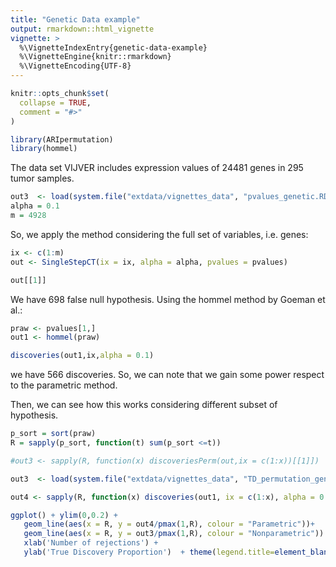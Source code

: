 ```yaml
---
title: "Genetic Data example"
output: rmarkdown::html_vignette
vignette: >
  %\VignetteIndexEntry{genetic-data-example}
  %\VignetteEngine{knitr::rmarkdown}
  %\VignetteEncoding{UTF-8}
---
```


```r
knitr::opts_chunk$set(
  collapse = TRUE,
  comment = "#>"
)
```

```r
library(ARIpermutation)
library(hommel)
```

The data set VIJVER includes expression values of 24481 genes in 295 tumor samples. 

```r
out3  <- load(system.file("extdata/vignettes_data", "pvalues_genetic.RData", package = "ARIpermutation"))
alpha = 0.1
m = 4928
```

So, we apply the method considering the full set of variables, i.e. genes:

```r
ix <- c(1:m)
out <- SingleStepCT(ix = ix, alpha = alpha, pvalues = pvalues)

out[[1]]
```

We have $698$ false null hypothesis. Using the hommel method by Goeman et al.:

```r

praw <- pvalues[1,]
out1 <- hommel(praw)

discoveries(out1,ix,alpha = 0.1)
```

we have $566$ discoveries. So, we can note that we gain some power respect to the parametric method.

Then, we can see how this works considering different subset of hypothesis.

```r
p_sort = sort(praw)
R = sapply(p_sort, function(t) sum(p_sort <=t)) 

#out3 <- sapply(R, function(x) discoveriesPerm(out,ix = c(1:x))[[1]])

out3  <- load(system.file("extdata/vignettes_data", "TD_permutation_genetic.RData", package = "ARIpermutation"))

out4 <- sapply(R, function(x) discoveries(out1, ix = c(1:x), alpha = 0.1))

ggplot() + ylim(0,0.2) +
   geom_line(aes(x = R, y = out4/pmax(1,R), colour = "Parametric"))+ 
   geom_line(aes(x = R, y = out3/pmax(1,R), colour = "Nonparametric")) +
   xlab('Number of rejections') +
   ylab('True Discovery Proportion')  + theme(legend.title=element_blank())

```




